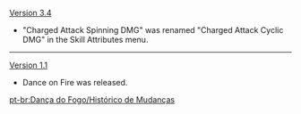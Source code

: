 {{Change History/Header}}
[[Version 3.4]]
* "Charged Attack Spinning DMG" was renamed "Charged Attack Cyclic DMG" in the Skill Attributes menu.
----
[[Version 1.1]]
* Dance on Fire was released.
<noinclude>


[[pt-br:Dança do Fogo/Histórico de Mudanças]]
</noinclude>